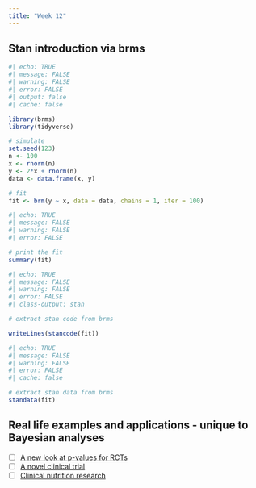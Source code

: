 ```yaml
---
title: "Week 12"
---
```


## Stan introduction via brms

```r
#| echo: TRUE
#| message: FALSE
#| warning: FALSE
#| error: FALSE
#| output: false
#| cache: false

library(brms)
library(tidyverse)

# simulate
set.seed(123)
n <- 100
x <- rnorm(n)
y <- 2*x + rnorm(n)
data <- data.frame(x, y)

# fit
fit <- brm(y ~ x, data = data, chains = 1, iter = 100)

```

```r
#| echo: TRUE
#| message: FALSE
#| warning: FALSE
#| error: FALSE

# print the fit
summary(fit)
```


```r
#| echo: TRUE
#| message: FALSE
#| warning: FALSE
#| error: FALSE
#| class-output: stan

# extract stan code from brms

writeLines(stancode(fit))
```

```r
#| echo: TRUE
#| message: FALSE
#| warning: FALSE
#| error: FALSE
#| cache: false

# extract stan data from brms
standata(fit)
```


## Real life examples and applications - unique to Bayesian analyses

- [ ] [A new look at p-values for RCTs](http://www.stat.columbia.edu/~gelman/research/published/pval_RCTs_rev3.pdf)
- [ ] [A novel clinical trial](https://www.ncbi.nlm.nih.gov/pmc/articles/PMC7826635/)
- [ ] [Clinical nutrition research](https://pubmed.ncbi.nlm.nih.gov/37715007/)

